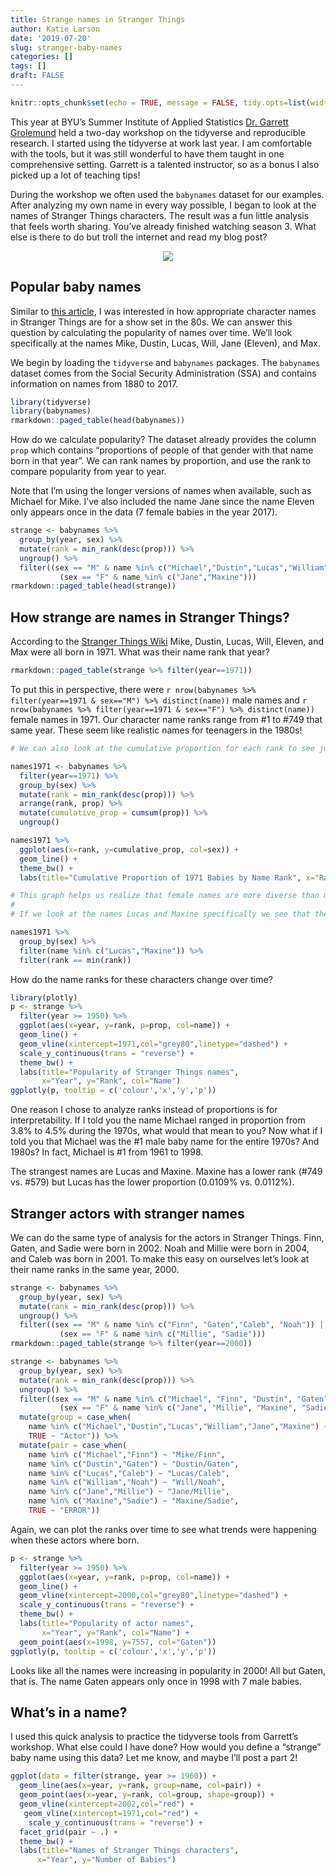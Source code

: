 ```yaml
---
title: Strange names in Stranger Things
author: Katie Larson
date: '2019-07-20'
slug: stranger-baby-names
categories: []
tags: []
draft: FALSE
---
```


```r
knitr::opts_chunk$set(echo = TRUE, message = FALSE, tidy.opts=list(width.cutoff=60), tidy=TRUE)
```

This year at BYU's Summer Institute of Applied Statistics [Dr. Garrett Grolemund](https://resources.rstudio.com/authors/garrett-grolemund) held a two-day workshop on the tidyverse and reproducible research. I started using the tidyverse at work last year. I am comfortable with the tools, but it was still wonderful to have them taught in one comprehensive setting. Garrett is a talented instructor, so as a bonus I also picked up a lot of teaching tips!

During the workshop we often used the `babynames` dataset for our examples. After analyzing my own name in every way possible, I began to look at the names of Stranger Things characters. The result was a fun little analysis that feels worth sharing. You've already finished watching season 3. What else is there to do but troll the internet and read my blog post?

<center>
![](https://media.giphy.com/media/xT1TU14CVEsPo5fxEQ/giphy.gif)
</center>

## Popular baby names

Similar to [this article](https://www.vulture.com/2016/07/stranger-things-80s-names.html), I was interested in how appropriate character names in Stranger Things are for a show set in the 80s. We can answer this question by calculating the popularity of names over time. We'll look specifically at the names Mike, Dustin, Lucas, Will, Jane (Eleven), and Max.

We begin by loading the `tidyverse` and `babynames` packages. The `babynames` dataset comes from the Social Security Administration (SSA) and contains information on names from 1880 to 2017.

```r
library(tidyverse)
library(babynames)
rmarkdown::paged_table(head(babynames))
```

How do we calculate popularity? The dataset already provides the column `prop` which contains "proportions of people of that gender with that name born in that year". We can rank names by proportion, and use the rank to compare popularity from year to year.

Note that I'm using the longer versions of names when available, such as Michael for Mike. I've also included the name Jane since the name Eleven only appears once in the data (7 female babies in the year 2017).

```r
strange <- babynames %>%
  group_by(year, sex) %>%
  mutate(rank = min_rank(desc(prop))) %>%
  ungroup() %>%
  filter((sex == "M" & name %in% c("Michael","Dustin","Lucas","William")) |
           (sex == "F" & name %in% c("Jane","Maxine")))
rmarkdown::paged_table(head(strange))
```

## How strange are names in Stranger Things?

According to the [Stranger Things Wiki](https://strangerthings.fandom.com/wiki/Stranger_Things_Wiki) Mike, Dustin, Lucas, Will, Eleven, and Max were all born in 1971. What was their name rank that year?

```r
rmarkdown::paged_table(strange %>% filter(year==1971))
```

To put this in perspective, there were `r nrow(babynames %>% filter(year==1971 & sex=="M") %>% distinct(name))` male names and `r nrow(babynames %>% filter(year==1971 & sex=="F") %>% distinct(name))` female names in 1971. Our character name ranks range from #1 to #749 that same year. These seem like realistic names for teenagers in the 1980s!

```r
# We can also look at the cumulative proportion for each rank to see just how strange Lucas is at #579 and Maxine at #749.

names1971 <- babynames %>%
  filter(year==1971) %>%
  group_by(sex) %>%
  mutate(rank = min_rank(desc(prop))) %>%
  arrange(rank, prop) %>%
  mutate(cumulative_prop = cumsum(prop)) %>%
  ungroup()

names1971 %>%
  ggplot(aes(x=rank, y=cumulative_prop, col=sex)) +
  geom_line() +
  theme_bw() +
  labs(title="Cumulative Proportion of 1971 Babies by Name Rank", x="Rank", y="Cumulative Proportion", col="Sex")

# This graph helps us realize that female names are more diverse than male names (at least in 1971). It take fewer male names to reach a given cumulative proportion than it does female names. 
# 
# If we look at the names Lucas and Maxine specifically we see that the 579th highest ranked male names account for 90.7% of male babies, while the 749th highest ranked female names account for only 83.2% of female babies.

names1971 %>% 
  group_by(sex) %>% 
  filter(name %in% c("Lucas","Maxine")) %>% 
  filter(rank == min(rank))
```

How do the name ranks for these characters change over time?

```r
library(plotly)
p <- strange %>%
  filter(year >= 1950) %>%
  ggplot(aes(x=year, y=rank, p=prop, col=name)) +
  geom_line() +
  geom_vline(xintercept=1971,col="grey80",linetype="dashed") +
  scale_y_continuous(trans = "reverse") +
  theme_bw() +
  labs(title="Popularity of Stranger Things names",
       x="Year", y="Rank", col="Name")
ggplotly(p, tooltip = c('colour','x','y','p'))
```

One reason I chose to analyze ranks instead of proportions is for interpretability. If I told you the name Michael ranged in proportion from 3.8% to 4.5% during the 1970s, what would that mean to you? Now what if I told you that Michael was the #1 male baby name for the entire 1970s? And 1980s? In fact, Michael is #1 from 1961 to 1998.

The strangest names are Lucas and Maxine. Maxine has a lower rank (#749 vs. #579) but Lucas has the lower proportion (0.0109% vs. 0.0112%).

## Stranger actors with stranger names

We can do the same type of analysis for the actors in Stranger Things. Finn, Gaten, and Sadie were born in 2002. Noah and Millie were born in 2004, and Caleb was born in 2001. To make this easy on ourselves let's look at their name ranks in the same year, 2000.

```r
strange <- babynames %>%
  group_by(year, sex) %>%
  mutate(rank = min_rank(desc(prop))) %>%
  ungroup() %>%
  filter((sex == "M" & name %in% c("Finn", "Gaten","Caleb", "Noah")) |
           (sex == "F" & name %in% c("Millie", "Sadie")))
rmarkdown::paged_table(strange %>% filter(year==2000))
```
```r
strange <- babynames %>%
  group_by(year, sex) %>%
  mutate(rank = min_rank(desc(prop))) %>%
  ungroup() %>%
  filter((sex == "M" & name %in% c("Michael", "Finn", "Dustin", "Gaten", "Lucas", "Caleb", "William", "Noah")) |
           (sex == "F" & name %in% c("Jane", "Millie", "Maxine", "Sadie"))) %>%
  mutate(group = case_when(
    name %in% c("Michael","Dustin","Lucas","William","Jane","Maxine") ~ "Character",
    TRUE ~ "Actor")) %>%
  mutate(pair = case_when(
    name %in% c("Michael","Finn") ~ "Mike/Finn",
    name %in% c("Dustin","Gaten") ~ "Dustin/Gaten",
    name %in% c("Lucas","Caleb") ~ "Lucas/Caleb",
    name %in% c("William","Noah") ~ "Will/Noah",
    name %in% c("Jane","Millie") ~ "Jane/Millie",
    name %in% c("Maxine","Sadie") ~ "Maxine/Sadie",
    TRUE ~ "ERROR"))
```

Again, we can plot the ranks over time to see what trends were happening when these actors where born.

```r
p <- strange %>%
  filter(year >= 1950) %>%
  ggplot(aes(x=year, y=rank, p=prop, col=name)) +
  geom_line() +
  geom_vline(xintercept=2000,col="grey80",linetype="dashed") +
  scale_y_continuous(trans = "reverse") +
  theme_bw() +
  labs(title="Popularity of actor names",
       x="Year", y="Rank", col="Name") +
  geom_point(aes(x=1998, y=7557, col="Gaten"))
ggplotly(p, tooltip = c('colour','x','y','p'))
```

Looks like all the names were increasing in popularity in 2000! All but Gaten, that is. The name Gaten appears only once in 1998 with 7 male babies.

## What's in a name?

I used this quick analysis to practice the tidyverse tools from Garrett's workshop. What else could I have done? How would you define a "strange" baby name using this data? Let me know, and maybe I'll post a part 2!

```r
ggplot(data = filter(strange, year >= 1960)) +
  geom_line(aes(x=year, y=rank, group=name, col=pair)) +
  geom_point(aes(x=year, y=rank, col=group, shape=group)) +
  geom_vline(xintercept=2002,col="red") +
   geom_vline(xintercept=1971,col="red") +
    scale_y_continuous(trans = "reverse") +
  facet_grid(pair ~ .) +
  theme_bw() +
  labs(title="Names of Stranger Things characters",
      x="Year", y="Number of Babies")
```